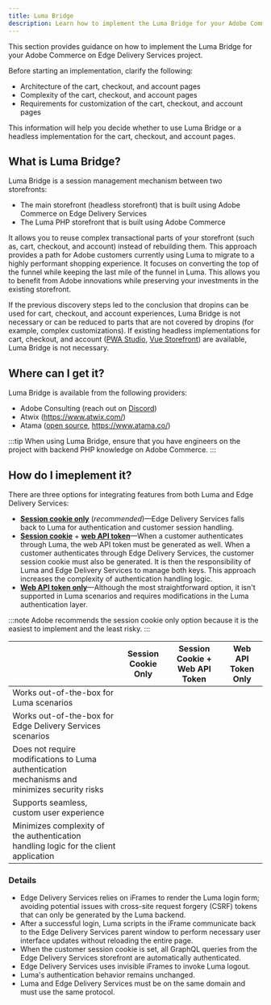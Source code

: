 ```yaml
---
title: Luma Bridge
description: Learn how to implement the Luma Bridge for your Adobe Commerce on Edge Delivery Services project.
---
```



This section provides guidance on how to implement the Luma Bridge for your Adobe Commerce on Edge Delivery Services project.

Before starting an implementation, clarify the following:

  * Architecture of the cart, checkout, and account pages
  * Complexity of the cart, checkout, and account pages
  * Requirements for customization of the cart, checkout, and account pages

This information will help you decide whether to use Luma Bridge or a headless implementation for the cart, checkout, and account pages.

## What is Luma Bridge?

Luma Bridge is a session management mechanism between two storefronts:

  * The main storefront (headless storefront) that is built using Adobe Commerce on Edge Delivery Services
  * The Luma PHP storefront that is built using Adobe Commerce

It allows you to reuse complex transactional parts of your storefront (such as, cart, checkout, and account) instead of rebuilding them. This approach provides a path for Adobe customers currently using Luma to migrate to a highly performant shopping experience. It focuses on converting the top of the funnel while keeping the last mile of the funnel in Luma. This allows you to benefit from Adobe innovations while preserving your investments in the existing storefront.

If the previous discovery steps led to the conclusion that dropins can be used for cart, checkout, and account experiences, Luma Bridge is not necessary or can be reduced to parts that are not covered by dropins (for example, complex customizations). If existing headless implementations for cart, checkout, and account ([PWA Studio](https://github.com/magento/pwa-studio), [Vue Storefront](https://vuestorefront.io/)) are available, Luma Bridge is not necessary.

## Where can I get it?

Luma Bridge is available from the following providers:

  * Adobe Consulting (reach out on [Discord](https://discord.com/channels/1131492224371277874/1220042081209421945))
  * Atwix (https://www.atwix.com/)
  * Atama ([open source](https://github.com/AtamaCo/luma-bridge), https://www.atama.co/)

:::tip
When using Luma Bridge, ensure that you have engineers on the project with backend PHP knowledge on Adobe Commerce.
:::

## How do I imeplement it?

There are three options for integrating features from both Luma and Edge Delivery Services:

* **[Session cookie only](https://developer.adobe.com/commerce/webapi/get-started/authentication/gs-authentication-session/)** (_recommended_)—Edge Delivery Services falls back to Luma for authentication and customer session handling.
* **[Session cookie](https://developer.adobe.com/commerce/webapi/get-started/authentication/gs-authentication-session/)** + **[web API token](https://developer.adobe.com/commerce/webapi/get-started/authentication/gs-authentication-token/#customer-access)**—When a customer authenticates through Luma, the web API token must be generated as well. When a customer authenticates through Edge Delivery Services, the customer session cookie must also be generated. It is then the responsibility of Luma and Edge Delivery Services to manage both keys. This approach increases the complexity of authentication handling logic.
* **[Web API token only](https://developer.adobe.com/commerce/webapi/get-started/authentication/gs-authentication-token/#customer-access)**—Although the most straightforward option, it isn't supported in Luma scenarios and requires modifications in the Luma authentication layer.

:::note
Adobe recommends the session cookie only option because it is the easiest to implement and the least risky.
:::

|                                                              | Session Cookie Only | Session Cookie + Web API Token | Web API Token Only |
|--------------------------------------------------------------|---------------------|-------------------------------|--------------------|
| Works out-of-the-box for Luma scenarios                      | <Icon name="approve-check" />              | <Icon name="approve-check" />                        | <Icon name="close" />            |
| Works out-of-the-box for Edge Delivery Services scenarios                  | <Icon name="approve-check" />              | <Icon name="approve-check" />                        | <Icon name="approve-check" />             |
| Does not require modifications to Luma authentication mechanisms and minimizes security risks | <Icon name="approve-check" />              | <Icon name="close" />                       | <Icon name="close" />            |
| Supports seamless, custom user experience                                 | <Icon name="approve-check" />              | <Icon name="approve-check" />                        | <Icon name="approve-check" />             |
| Minimizes complexity of the authentication handling logic for the client application | <Icon name="approve-check" />              | <Icon name="close" />                       | <Icon name="approve-check" />             |

### Details

* Edge Delivery Services relies on iFrames to render the Luma login form; avoiding potential issues with cross-site request forgery (CSRF) tokens that can only be generated by the Luma backend.
* After a successful login, Luma scripts in the iFrame communicate back to the Edge Delivery Services parent window to perform necessary user interface updates without reloading the entire page.
* When the customer session cookie is set, all GraphQL queries from the Edge Delivery Services storefront are automatically authenticated.
* Edge Delivery Services uses invisible iFrames to invoke Luma logout.
* Luma's authentication behavior remains unchanged.
* Luma and Edge Delivery Services must be on the same domain and must use the same protocol.